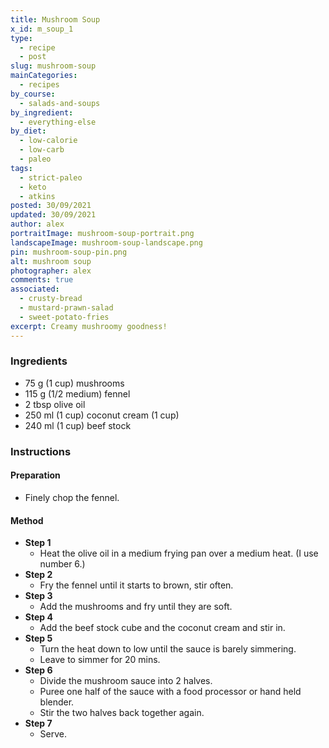```yaml
---
title: Mushroom Soup
x_id: m_soup_1
type:
  - recipe
  - post
slug: mushroom-soup
mainCategories: 
  - recipes
by_course:
  - salads-and-soups
by_ingredient:
  - everything-else
by_diet:
  - low-calorie
  - low-carb
  - paleo
tags:
  - strict-paleo
  - keto
  - atkins
posted: 30/09/2021
updated: 30/09/2021
author: alex
portraitImage: mushroom-soup-portrait.png
landscapeImage: mushroom-soup-landscape.png
pin: mushroom-soup-pin.png
alt: mushroom soup
photographer: alex
comments: true
associated: 
  - crusty-bread
  - mustard-prawn-salad
  - sweet-potato-fries
excerpt: Creamy mushroomy goodness!
---
```


<Ingredients>

 ### Ingredients
    
  - 75 g (1 cup) mushrooms
  - 115 g (1/2 medium) fennel 
  - 2 tbsp olive oil
  - 250 ml (1 cup) coconut cream (1 cup)
  - 240 ml (1 cup) beef stock

</Ingredients>

<Instructions>

### Instructions

#### Preparation

  - Finely chop the fennel.

#### Method

  - **Step 1**
    - Heat the olive oil in a medium frying pan over a medium heat. (I use number 6.)
  - **Step 2**
    - Fry the fennel until it starts to brown, stir often.
  - **Step 3**
    - Add the mushrooms and fry until they are soft.
  - **Step 4**
    - Add the beef stock cube and the coconut cream and stir in.
  - **Step 5**
    - Turn the heat down to low until the sauce is barely simmering.
    - Leave to simmer for 20 mins.
  - **Step 6**
    - Divide the mushroom sauce into 2 halves.
    - Puree one half of the sauce with a food processor or hand held blender.
    - Stir the two halves back together again.
  - **Step 7**
    - Serve.

</Instructions>



